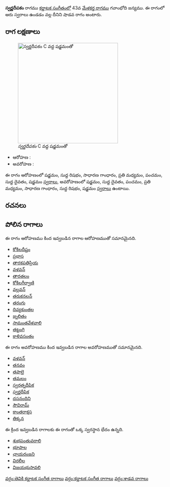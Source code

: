 {{Infobox ragam
	| name          	= స్వర్ణదీపకం
	| synonym	    	= 
	| mela          	= 
	| chakra        	= 
	| janaka        	= 
	| type          	= శాడవ
	| arohanam      	= {{svaraC|S|R1|G2|M2|P|D1|S'}} 
	| avarohanam    	= {{svaraC|S'|D1|P|M2|G2|R1|S}}
	| jeeva         	=
	| chhaya        	=
	| nyasa         	=
	| vishesha      	= 
	| equivalent  		= 
}}
{{కర్ణాటక సంగీత రాగాలు}}
'''స్వర్ణదీపకం''' రాగము [[కర్ణాటక సంగీతం]]లో 43వ [[మేళకర్త రాగము]] గవాంభోది జన్యము.  ఈ రాగంలో ఆరు స్వరాలు ఉండడం వల్ల దీనిని షాడవ రాగం అంటారు.


==రాగ లక్షణాలు==
[[Image:svarnadipakam_kb2wiki.png|thumb|right|316px|''స్వర్ణదీపకం'' C వద్ద షడ్జమంతో]]

* ఆరోహణ : {{svaraC|S|R1|G2|M2|P|D1|S'}} 
* అవరోహణ : {{svaraC|S'|D1|P|M2|G2|R1|S}}

ఈ రాగం ఆరోహణంలో షడ్జమం, సుద్ద  రిషభం, సాధారణ  గాంధారం, ప్రతి మధ్యమం, పంచమం, సుద్ద దైవతం, షడ్జమం [[స్వరాలు]], అవరోహణంలో షడ్జమం, సుద్ద దైవతం, పంచమం, ప్రతి మధ్యమం, సాధారణ  గాంధారం, సుద్ద  రిషభం, షడ్జమం [[స్వరాలు]] ఉంటాయి.

==రచనలు==



==పోలిన రాగాలు==
ఈ రాగం ఆరోహణము కింద ఇవ్వబడిన రాగాల ఆరోహణముతో సమానమైనది.
* [[కోకిలదీప్తం]]
* [[ప్రభాస]]
* [[తారకపతిప్రియ]]
* [[వళవన్]]
* [[తారతలం]]
* [[కోకిలగీర్వాణి]]
* [[వల్లవన్]]
* [[తరుకనలన్]]
* [[తరంగు]]
* [[దివ్యకుంతల]]
* [[జ్నలితం]]
* [[సామంతవేళవాలి]]
* [[తట్టంగి]]
* [[కాళివసంతం]]

ఈ రాగం అవరోహణము కింద ఇవ్వబడిన రాగాల అవరోహణముతో సమానమైనది.
* [[వళవన్]]
* [[తనవం]]
* [[తపాలై]]
* [[తమలం]]
* [[స్వరత్నదీపిక]]
* [[స్వర్ణదీపిక]]
* [[దసనందిని]]
* [[సౌవిరామ్]]
* [[కాంతరాక్షస]]
* [[తిక్కన]]

ఈ క్రింద ఇవ్వబడిన రాగాలకు ఈ రాగంతో ఒక్క స్వరస్థాన భేదం ఉన్నది.
* [[శుభపంతువరాలి]]
* [[భూపాల]]
* [[ఛాయరంజని]]
* [[విరలీల]]
* [[విజయభుసావలి]]



[[వర్గం:తెవికి కర్ణాటక సంగీత రాగాలు]]
[[వర్గం:కర్ణాటక సంగీత రాగాలు]]
[[వర్గం:శాడవ రాగాలు]]
